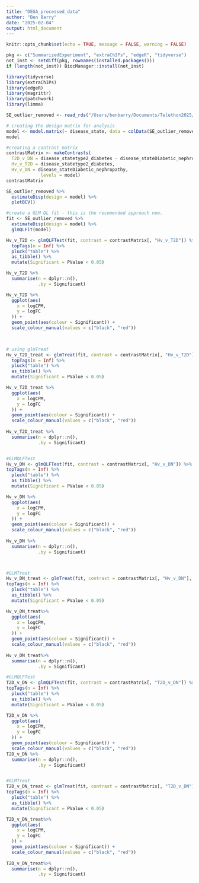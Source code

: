 ```yaml
---
title: "DEGA_processed_data"
author: "Ben Barry"
date: "2025-02-04"
output: html_document
---
```

```r
knitr::opts_chunk$set(echo = TRUE, message = FALSE, warning = FALSE)
```

```r
pkg <- c("SummarizedExperiment", "extraChIPs", "edgeR", "tidyverse")
not_inst <- setdiff(pkg, rownames(installed.packages()))
if (length(not_inst)) BiocManager::install(not_inst)
```


```r
library(tidyverse)
library(extraChIPs)
library(edgeR)
library(magrittr)
library(patchwork)
library(limma)
```


``` r
SE_outlier_removed <- read_rds("/Users/benbarry/Documents/Telethon2025/data/processed/SE_outlier_removed.rds")

```

```r
# creating the design matrix for analysis
model <- model.matrix(~ disease_state, data = colData(SE_outlier_removed))
model

#creating a contrast matrix 
contrastMatrix <- makeContrasts(
  T2D_v_DN = disease_statetype2_diabetes - disease_stateDiabetic_nephropathy,  
  Hv_v_T2D = disease_statetype2_diabetes,
  Hv_v_DN = disease_stateDiabetic_nephropathy,
             levels = model)
contrastMatrix

SE_outlier_removed %>%
  estimateDisp(design = model) %>%
  plotBCV()

#create a GLM QL fit - this is the recomended approach now. 
fit <- SE_outlier_removed %>%
  estimateDisp(design = model) %>%
  glmQLFit(model)


```

```r
Hv_v_T2D <- glmQLFTest(fit, contrast = contrastMatrix[, "Hv_v_T2D"]) %>%
  topTags(n = Inf) %>%
  pluck("table") %>%
  as_tibble() %>%
  mutate(Significant = PValue < 0.05)

Hv_v_T2D %>%
  summarise(n = dplyr::n(),
            .by = Significant)

Hv_v_T2D %>%
  ggplot(aes(
    x = logCPM,
    y = logFC
  )) + 
  geom_point(aes(colour = Significant)) +
  scale_colour_manual(values = c("black", "red"))
    


# using glmTreat
Hv_v_T2D_treat <- glmTreat(fit, contrast = contrastMatrix[, "Hv_v_T2D"],  lfc = log2(1.2)) %>%
  topTags(n = Inf) %>%
  pluck("table") %>%
  as_tibble() %>%
  mutate(Significant = PValue < 0.05)

Hv_v_T2D_treat %>%
  ggplot(aes(
    x = logCPM,
    y = logFC
  )) + 
  geom_point(aes(colour = Significant)) +
  scale_colour_manual(values = c("black", "red"))
    
Hv_v_T2D_treat %>%
  summarise(n = dplyr::n(),
            .by = Significant)



```

```r
#GLMQLFTest
Hv_v_DN <- glmQLFTest(fit, contrast = contrastMatrix[, "Hv_v_DN"]) %>%
topTags(n = Inf) %>%
  pluck("table") %>%
  as_tibble() %>%
  mutate(Significant = PValue < 0.05)

Hv_v_DN %>%
  ggplot(aes(
    x = logCPM,
    y = logFC
  )) + 
  geom_point(aes(colour = Significant)) +
  scale_colour_manual(values = c("black", "red"))
    
Hv_v_DN %>%
  summarise(n = dplyr::n(),
            .by = Significant)



#GLMTreat
Hv_v_DN_treat <- glmTreat(fit, contrast = contrastMatrix[, "Hv_v_DN"],  lfc = log2(1.5)) %>%
topTags(n = Inf) %>%
  pluck("table") %>%
  as_tibble() %>%
  mutate(Significant = PValue < 0.05)

Hv_v_DN_treat%>%
  ggplot(aes(
    x = logCPM,
    y = logFC
  )) + 
  geom_point(aes(colour = Significant)) +
  scale_colour_manual(values = c("black", "red"))
    
Hv_v_DN_treat%>%
  summarise(n = dplyr::n(),
            .by = Significant)


```

```r
#GLMQLFTest
T2D_v_DN <- glmQLFTest(fit, contrast = contrastMatrix[, "T2D_v_DN"]) %>%
topTags(n = Inf) %>%
  pluck("table") %>%
  as_tibble() %>%
  mutate(Significant = PValue < 0.05)

T2D_v_DN %>%
  ggplot(aes(
    x = logCPM,
    y = logFC
  )) + 
  geom_point(aes(colour = Significant)) +
  scale_colour_manual(values = c("black", "red"))
T2D_v_DN %>%
  summarise(n = dplyr::n(),
            .by = Significant)


#GLMTreat
T2D_v_DN_treat <- glmTreat(fit, contrast = contrastMatrix[, "T2D_v_DN"], lfc = log2(1.5)) %>%
topTags(n = Inf) %>%
  pluck("table") %>%
  as_tibble() %>%
  mutate(Significant = PValue < 0.05)

T2D_v_DN_treat%>%
  ggplot(aes(
    x = logCPM,
    y = logFC
  )) + 
  geom_point(aes(colour = Significant)) +
  scale_colour_manual(values = c("black", "red"))
    
T2D_v_DN_treat%>%
  summarise(n = dplyr::n(),
            .by = Significant)


```